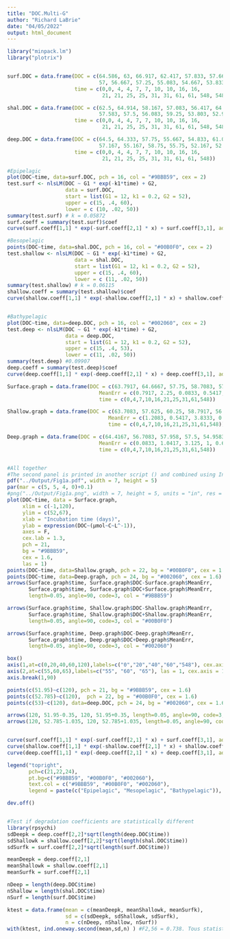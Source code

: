 ```yaml
---
title: "DOC.Multi-G"
author: "Richard LaBrie"
date: "04/05/2022"
output: html_document
---
```


```r
library("minpack.lm")
library("plotrix")


surf.DOC = data.frame(DOC = c(64.586, 63, 66.917, 62.417, 57.833, 57.667, 58.167, 59.25, 56.917, 58.75, 
                              57, 56.667, 57.25, 55.083, 54.667, 53.833, 54.917, 54.917, 52.3, 51.6),
                      time = c(0,0, 4, 4, 7, 7, 10, 10, 16, 16,
                               21, 21, 25, 25, 31, 31, 61, 61, 548, 548))

shal.DOC = data.frame(DOC = c(62.5, 64.914, 58.167, 57.083, 56.417, 64.083, 58.25, 59.333, 55.75, 56.417,
                              57.583, 57.5, 56.083, 59.25, 53.803, 52.917, 56.5, 53.417, 53.82, 51.75),
                      time = c(0,0, 4, 4, 7, 7, 10, 10, 16, 16,
                               21, 21, 25, 25, 31, 31, 61, 61, 548, 548))

deep.DOC = data.frame(DOC = c(64.5, 64.333, 57.75, 55.667, 54.833, 61.083, 56.5, 58.5, 55.583, 54.333,
                              57.167, 55.167, 58.75, 55.75, 52.167, 52.917, 53.083, 53.167, 53),
                      time = c(0,0, 4, 4, 7, 7, 10, 10, 16, 16,
                               21, 21, 25, 25, 31, 31, 61, 61, 548))

#Epipelagic
plot(DOC~time, data=surf.DOC, pch = 16, col = "#9BBB59", cex = 2)
test.surf <- nlsLM(DOC ~ G1 * exp(-k1*time) + G2,
                   data = surf.DOC,
                   start = list(G1 = 12, k1 = 0.2, G2 = 52),
                   upper = c(15, .4, 60),
                   lower = c (10, .02, 50))
summary(test.surf) # k = 0.05872
surf.coeff = summary(test.surf)$coef
curve(surf.coeff[1,1] * exp(-surf.coeff[2,1] * x) + surf.coeff[3,1], add=T, lwd = 2, col = "#9BBB59") 

#Besopelagic
points(DOC~time, data=shal.DOC, pch = 16, col = "#00B0F0", cex = 2)
test.shallow <- nlsLM(DOC ~ G1 * exp(-k1*time) + G2,
                      data = shal.DOC,
                      start = list(G1 = 12, k1 = 0.2, G2 = 52),
                      upper = c(15, .4, 60),
                      lower = c (11, .02, 50))
summary(test.shallow) # k = 0.06115
shallow.coeff = summary(test.shallow)$coef
curve(shallow.coeff[1,1] * exp(-shallow.coeff[2,1] * x) + shallow.coeff[3,1], add=T, lwd = 2, col = "#00B0F0")    


#Bathypelagic
plot(DOC~time, data=deep.DOC, pch = 16, col = "#002060", cex = 2)
test.deep <- nlsLM(DOC ~ G1 * exp(-k1*time) + G2,
                   data = deep.DOC,
                   start = list(G1 = 12, k1 = 0.2, G2 = 52),
                   upper = c(15, .4, 53),
                   lower = c(11, .02, 50))
summary(test.deep) #0.09907
deep.coeff = summary(test.deep)$coef
curve(deep.coeff[1,1] * exp(-deep.coeff[2,1] * x) + deep.coeff[3,1], add=T, lwd = 2, col = "#002060")  

Surface.graph = data.frame(DOC = c(63.7917, 64.6667, 57.75, 58.7083, 57.8333, 56.8333, 56.1667, 54.25, 54.9167,51.95),
                              MeanErr = c(0.7917, 2.25, 0.0833, 0.5417, 0.9167, 0.1667, 1.0883, 0.4167, 0, 0.35),
                              time = c(0,4,7,10,16,21,25,31,61,548))

Shallow.graph = data.frame(DOC = c(63.7083, 57.625, 60.25, 58.7917, 56.0833, 57.5417, 57.6667, 53, 54.9583,52.785),
                                 MeanErr = c(1.2083, 0.5417, 3.8333, 0.5417, 0.333, 0.0417, 1.5833, 0.0833, 1.5417, 1.035),
                                 time = c(0,4,7,10,16,21,25,31,61,548))

Deep.graph = data.frame(DOC = c(64.4167, 56.7083, 57.958, 57.5, 54.9583, 56.1667, 57.25, 52.5417, 53.125,53),
                              MeanErr = c(0.0833, 1.0417, 3.125, 1, 0.625, 1, 1.5, 0.375, 0.0417, NA),
                              time = c(0,4,7,10,16,21,25,31,61,548))


#All together
#The second panel is printed in another script () and combined using Inkscape
pdf("../Output/Fig1a.pdf", width = 7, height = 5)
par(mar = c(5, 5, 4, 0)+0.1)
#png("../Output/Fig1a.png", width = 7, height = 5, units = "in", res = 300)
plot(DOC~time, data = Surface.graph,
     xlim = c(-1,120),
     ylim = c(52,67),
     xlab = "Incubation time (days)",
     ylab = expression(DOC~(µmol~C~L^-1)),
     axes = F,
     cex.lab = 1.3,
     pch = 21, 
     bg = "#9BBB59", 
     cex = 1.6, 
     las = 1)
points(DOC~time, data=Shallow.graph, pch = 22, bg = "#00B0F0", cex = 1.6)
points(DOC~time, data=Deep.graph, pch = 24, bg = "#002060", cex = 1.6)
arrows(Surface.graph$time, Surface.graph$DOC-Surface.graph$MeanErr, 
       Surface.graph$time, Surface.graph$DOC+Surface.graph$MeanErr, 
       length=0.05, angle=90, code=3, col = "#9BBB59")

arrows(Surface.graph$time, Shallow.graph$DOC-Shallow.graph$MeanErr, 
       Surface.graph$time, Shallow.graph$DOC+Shallow.graph$MeanErr, 
       length=0.05, angle=90, code=3, col = "#00B0F0")

arrows(Surface.graph$time, Deep.graph$DOC-Deep.graph$MeanErr, 
       Surface.graph$time, Deep.graph$DOC+Deep.graph$MeanErr, 
       length=0.05, angle=90, code=3, col = "#002060")

box()
axis(1,at=c(0,20,40,60,120),labels=c("0","20","40","60","548"), cex.axis = 1.3)
axis(2,at=c(55,60,65),labels=c("55", "60", "65"), las = 1, cex.axis = 1.3)
axis.break(1,90)

points(c(51.95)~c(120), pch = 21, bg = "#9BBB59", cex = 1.6)
points(c(52.785)~c(120),  pch = 22, bg = "#00B0F0", cex = 1.6)
points(c(53)~c(120), data=deep.DOC, pch = 24, bg = "#002060", cex = 1.6)

arrows(120, 51.95-0.35, 120, 51.95+0.35, length=0.05, angle=90, code=3, col = "#9BBB59")
arrows(120, 52.785-1.035, 120, 52.785+1.035, length=0.05, angle=90, code=3, col = "#00B0F0")


curve(surf.coeff[1,1] * exp(-surf.coeff[2,1] * x) + surf.coeff[3,1], add=T, lwd = 3, col = "#9BBB59") 
curve(shallow.coeff[1,1] * exp(-shallow.coeff[2,1] * x) + shallow.coeff[3,1], add=T, lwd = 3, col = "#00B0F0")   
curve(deep.coeff[1,1] * exp(-deep.coeff[2,1] * x) + deep.coeff[3,1], add=T, lwd = 3, col = "#002060")  

legend("topright",
       pch=c(21,22,24),
       pt.bg=c("#9BBB59", "#00B0F0", "#002060"),
       text.col = c("#9BBB59", "#00B0F0", "#002060"),
       legend = paste(c("Epipelagic", "Mesopelagic", "Bathypelagic")), bty = "n", cex=1.6)

dev.off()


#Test if degradation coefficients are statistically different
library(rpsychi)
sdDeepk = deep.coeff[2,2]*sqrt(length(deep.DOC$time))
sdShallowk = shallow.coeff[2,2]*sqrt(length(shal.DOC$time))
sdSurfk = surf.coeff[2,2]*sqrt(length(surf.DOC$time))

meanDeepk = deep.coeff[2,1]
meanShallowk = shallow.coeff[2,1]
meanSurfk = surf.coeff[2,1]

nDeep = length(deep.DOC$time)
nShallow = length(shal.DOC$time)
nSurf = length(surf.DOC$time)

ktest = data.frame(mean = c(meanDeepk, meanShallowk, meanSurfk),
                   sd = c(sdDeepk, sdShallowk, sdSurfk),
                   n = c(nDeep, nShallow, nSurf))
with(ktest, ind.oneway.second(mean,sd,n) ) #F2,56 = 0.738. Tous statistiquement identique

```
